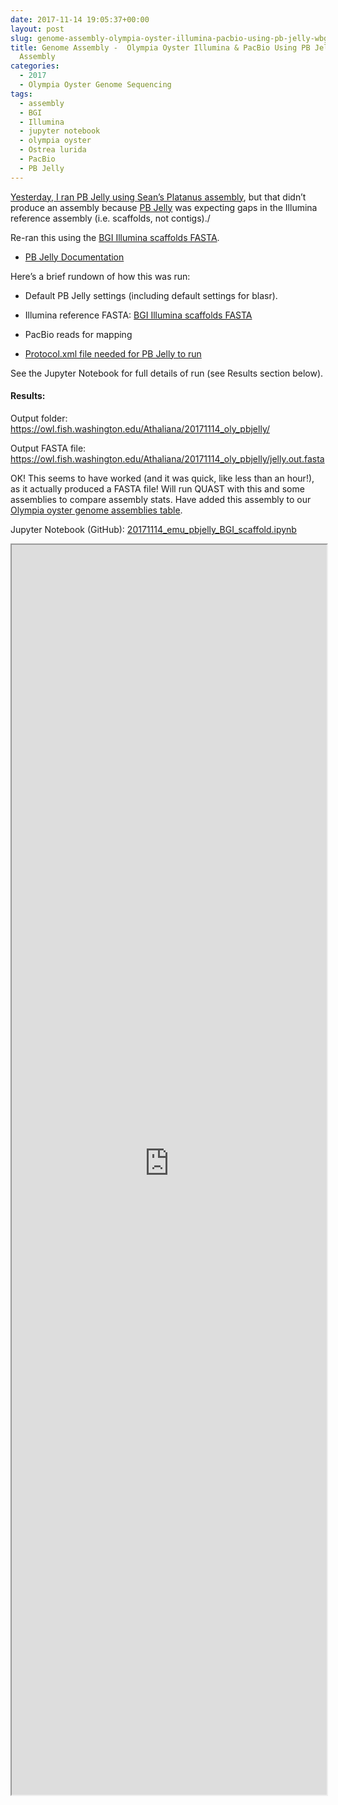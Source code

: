 ```yaml
---
date: 2017-11-14 19:05:37+00:00
layout: post
slug: genome-assembly-olympia-oyster-illumina-pacbio-using-pb-jelly-wbgi-scaffold-assembly
title: Genome Assembly -  Olympia Oyster Illumina & PacBio Using PB Jelly w/BGI Scaffold
  Assembly
categories:
  - 2017
  - Olympia Oyster Genome Sequencing
tags:
  - assembly
  - BGI
  - Illumina
  - jupyter notebook
  - olympia oyster
  - Ostrea lurida
  - PacBio
  - PB Jelly
---
```


[Yesterday, I ran PB Jelly using Sean's Platanus assembly](https://robertslab.github.io/sams-notebook/posts/2017/2017-11-13-genome-assembly-olympia-oyster-illumina-pacbio-using-pb-jelly-wplatanus-assembly/), but that didn't produce an assembly because [PB Jelly](https://sourceforge.net/p/pb-jelly/wiki/Home/) was expecting gaps in the Illumina reference assembly (i.e. scaffolds, not contigs)./

Re-ran this using the [BGI Illumina scaffolds FASTA](https://owl.fish.washington.edu/O_lurida_genome_assemblies_BGI/20161201/cdts-hk.genomics.cn/Ostrea_lurida/Ostrea_lurida.fa).





  * [PB Jelly Documentation](https://sourceforge.net/p/pb-jelly/wiki/Home/)



Here's a brief rundown of how this was run:



  * Default PB Jelly settings (including default settings for blasr).


  * Illumina reference FASTA: [BGI Illumina scaffolds FASTA](https://owl.fish.washington.edu/O_lurida_genome_assemblies_BGI/20161201/cdts-hk.genomics.cn/Ostrea_lurida/Ostrea_lurida.fa)


  * PacBio reads for mapping


  * [Protocol.xml file needed for PB Jelly to run](https://owl.fish.washington.edu/Athaliana/20171114_oly_pbjelly/Protocol.xml)



See the Jupyter Notebook for full details of run (see Results section below).



#### Results:



Output folder: [https://owl.fish.washington.edu/Athaliana/20171114_oly_pbjelly/](http://owl.fish.washington.edu/Athaliana/20171114_oly_pbjelly/)

Output FASTA file: [https://owl.fish.washington.edu/Athaliana/20171114_oly_pbjelly/jelly.out.fasta](http://owl.fish.washington.edu/Athaliana/20171114_oly_pbjelly/jelly.out.fasta)

OK! This seems to have worked (and it was quick, like less than an hour!), as it actually produced a FASTA file! Will run QUAST with this and some assemblies to compare assembly stats. Have added this assembly to our [Olympia oyster genome assemblies table](https://github.com/RobertsLab/project-olympia.oyster-genomic/wiki/Genome-Assemblies).

Jupyter Notebook (GitHub): [20171114_emu_pbjelly_BGI_scaffold.ipynb](https://github.com/sr320/LabDocs/blob/master/jupyter_nbs/sam/20171114_emu_pbjelly_BGI_scaffold.ipynb)

<iframe src="https://render.githubusercontent.com/view/ipynb?commit=97a28b38b6bbbd989a77ea69d172e6c0e4dd4ef0&enc;_url=68747470733a2f2f7261772e67697468756275736572636f6e74656e742e636f6d2f73723332302f4c6162446f63732f393761323862333862366262626439383961373765613639643137326536633065346464346566302f6a7570797465725f6e62732f73616d2f32303137313131345f656d755f70626a656c6c795f4247495f73636166666f6c642e6970796e62&nwo;=sr320%2FLabDocs&path;=jupyter_nbs%2Fsam%2F20171114_emu_pbjelly_BGI_scaffold.ipynb&repository;_id=13746500&repository;_type=Repository#f3ad29ab-37d8-49b9-8e4b-7a2b3b25a19d" width="100%" height="2000" scrolling="yes"></iframe>
